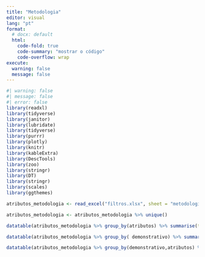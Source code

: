 ```yaml
---
title: "Metodologia"
editor: visual
lang: "pt"
format:
  # docx: default
  html:
    code-fold: true
    code-summary: "mostrar o código"
    code-overflow: wrap
execute:
  warning: false
  message: false
---
```


```r
#| warning: false
#| message: false
#| error: false
library(readxl)
library(tidyverse)
library(janitor)
library(lubridate)
library(tidyverse)
library(purrr)
library(plotly)
library(knitr)
library(kableExtra)
library(DescTools)
library(zoo)
library(stringr)
library(DT)
library(stringr)
library(scales)
library(ggthemes)
```

```r
atributos_metodologia <- read_excel("filtros.xlsx", sheet = "metodologia")

atributos_metodologia <- atributos_metodologia %>% unique()

datatable(atributos_metodologia %>% group_by(atributos) %>% summarise(tabelas_associadas = n()) %>% arrange(desc(tabelas_associadas)))
```

```r
datatable(atributos_metodologia %>% group_by( demonstrativo) %>% summarise(quantidade_atributos = n())%>% arrange(desc(quantidade_atributos))  )
```

```r
datatable(atributos_metodologia %>% group_by(demonstrativo,atributos) %>%  summarise())  
```
